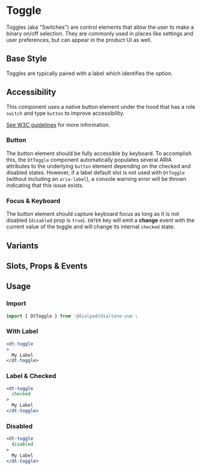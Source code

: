 

<Meta of={ToggleStories}/>

# Toggle

<Subtitle>
  Toggles (aka "Switches") are control elements that allow the user to make a binary on/off selection.
  They are commonly used in places like settings and user preferences, but can appear in the product UI as well.
</Subtitle>

## Base Style

Toggles are typically paired with a label which identifies the option.

<Canvas>
  <Story id="components-toggle--default" />
</Canvas>

## Accessibility

This component uses a native button element under the hood that has a role `switch` and type `button` to improve accessibility.

[See W3C guidelines](https://www.w3.org/TR/2021/NOTE-wai-aria-practices-1.2-20211129/examples/switch/switch-button.html)
for more information.

### Button

The button element should be fully accessible by keyboard. To accomplish this, the `DtToggle` component automatically
populates several ARIA attributes to the underlying `button` element depending on the checked and
disabled states. However, if a label default slot is not used with `DtToggle`
(without including an `aria-label`), a console warning error will be thrown indicating that this issue exists.

### Focus & Keyboard

The button element should capture keyboard focus as long as it is not disabled (`disabled` prop is `true`).
`ENTER` key will
emit a **change** event with the current value of the toggle and will change its internal `checked` state.

## Variants

<Canvas>
  <Story id="components-toggle--variants" />
</Canvas>

## Slots, Props & Events

<Controls />

## Usage

### Import

```jsx
import { DtToggle } from '@dialpad/dialtone-vue';
```

### With Label

```jsx
<dt-toggle
>
  My Label
</dt-toggle>
```

### Label & Checked

```jsx
<dt-toggle
  checked
>
  My Label
</dt-toggle>
```

### Disabled

```jsx
<dt-toggle
  disabled
>
  My Label
</dt-toggle>
```
